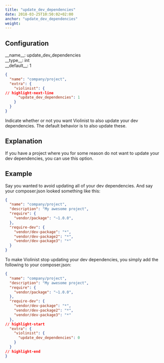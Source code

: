 ```yaml
---
title: "update_dev_dependencies"
date: 2018-03-25T10:50:02+02:00
anchor: "update_dev_dependencies"
weight: 
---
```


## Configuration

<div className="config-wrapper"><div className="config">__name__: update_dev_dependencies</div>
<div className="config">__type__: int</div>
<div className="config">__default__: 1</div></div>

```json showLineNumbers
{
  "name": "company/project",
  "extra": {
    "violinist": {
// highlight-next-line
      "update_dev_dependencies": 1
    }
  }
}
```

Indicate whether or not you want Violinist to also update your dev dependencies. The default behavior is to also update these.

## Explanation

If you have a project where you for some reason do not want to update your dev dependencies, you can use this option.

## Example

Say you wanted to avoid updating all of your dev dependencies. And say your composer.json looked something like this:

```json showLineNumbers
{
  "name": "company/project",
  "description": "My awesome project",
  "require": {
    "vendor/package": "~1.0.0",
  },
  "require-dev": {
    "vendor/dev-package": "*",
    "vendor/dev-package2": "*",
    "vendor/dev-package3": "*"
  }
}
```


To make Violinist  stop updating your dev dependencies, you simply add the following to your composer.json:


```json showLineNumbers
{
  "name": "company/project",
  "description": "My awesome project",
  "require": {
    "vendor/package": "~1.0.0",
  },
  "require-dev": {
    "vendor/dev-package": "*",
    "vendor/dev-package2": "*",
    "vendor/dev-package3": "*"
  },
// highlight-start
  "extra": {
    "violinist": {
      "update_dev_dependencies": 0
    }
  }
// highlight-end
}
```
